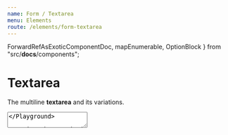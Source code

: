 ```yaml
---
name: Form / Textarea
menu: Elements
route: /elements/form-textarea
---
```



  ForwardRefAsExoticComponentDoc,
  mapEnumerable,
  OptionBlock
} from "src/__docs__/components";

# Textarea

The multiline **textarea** and its variations.

<Playground>
  <Textarea placeholder="e.g. Hello world" />
</Playground>

Using the standard `rows` prop, you can adjust the number of visibile rows.

<Playground>
  <Textarea rows={10} placeholder="10 lines of textarea" />
</Playground>

### Colors

Use the `color` prop to set the color of the `<Textarea>`.

<Playground>
  {() =>
    DEFAULTS.colors.map((color, i) => (
      <OptionBlock props={{ color }} index={i} key={i}>
        <Field>
          <Control>
            <Textarea color={color} placeholder={`${color} textarea`} />
          </Control>
        </Field>
      </OptionBlock>
    ))
  }
</Playground>

### Sizes

Use the `size` prop to set the size of the text in an `<Textarea>`.

<Playground>
  {() => {
    const sizes = TEXTAREA_DEFAULTS.sizes.map(size => ({ name: size, size }));
    sizes.splice(1, 0, { name: "normal", size: undefined });

    return sizes.map(({ name, size }, i) => (
      <OptionBlock props={{ size }} index={i} key={i}>
        <Field>
          <Control>
            <Textarea size={size} placeholder={`${name} textarea`} />
          </Control>
        </Field>
      </OptionBlock>
    ))

}}

</Playground>

### States

Use the `state` prop to force the state of the `<Textarea>`.

<Playground>
  {() => {
    const states = TEXTAREA_DEFAULTS.states.map(state => ({ name: state, state }));
    states.splice(0, 0, { name: "normal", size: undefined });

    return states.map(({ name, state }, i) => (
      <OptionBlock props={{ state }} index={i} key={i}>
        <Field>
          <Control>
            <Textarea state={state} placeholder={`${name} textarea`} />
          </Control>
        </Field>
      </OptionBlock>
    ))

}}

</Playground>

### Loading

Use the `loading` prop on the `<Control>` that contains the `<Textarea>` to add a loading spinner.
You can adjust the size of the spinner using the `size` prop on the `<Control>`.

<Playground>
  <Field>
    <Control size="small" loading>
      <Textarea size="small" placeholder="small loading textarea" />
    </Control>
  </Field>

<Field>
  <Control loading>
    <Textarea placeholder="normal loading textarea" />
  </Control>
</Field>

<Field>
  <Control size="medium" loading>
    <Textarea size="medium" placeholder="medium loading textarea" />
  </Control>
</Field>

  <Field>
    <Control size="large" loading>
      <Textarea size="large" placeholder="large loading textarea" />
    </Control>
  </Field>
</Playground>

### Disabled

Use the standard `disabled` prop to disable a `<Textarea>`.

<Playground>
  <Control>
    <Textarea placeholder="Disabled textarea" disabled />
  </Control>
</Playground>

### Read-only

Use the standard `readOnly` prop to make a `<Textarea>` read-only.

<Playground>
  <Control>
    <Textarea placeholder="Read-only textarea" readOnly />
  </Control>
</Playground>

### Fixed-size

Use the `fixedSize` prop of a `<Textarea>` to remove the user's ability to resize the textarea.

<Playground>
  <Control>
    <Textarea placeholder="Fixed-size textarea" fixedSize />
  </Control>
</Playground>

## API

<ForwardRefAsExoticComponentDoc
  component={Textarea}
  customize
  docPath="/form/textarea"
  name="Textarea"
  props={{
    color: {
      description: "change the textarea's color",
      typeName: "string",
      typeTip: mapEnumerable(DEFAULTS.colors)
    },
    fixedSize: {
      description: "remove the drag handle from the textarea",
      typeName: "boolean"
    },
    size: {
      description: "change the textarea's size",
      typeName: "string",
      typeTip: mapEnumerable(TEXTAREA_DEFAULTS.sizes)
    },
    state: {
      description: "change the textarea's state",
      typeName: "string",
      typeTip: mapEnumerable(TEXTAREA_DEFAULTS.states)
    }
  }}
/>
